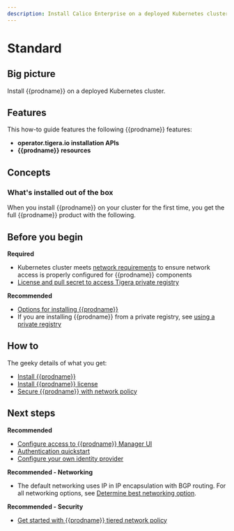 ```yaml
---
description: Install Calico Enterprise on a deployed Kubernetes cluster for on-premises deployments.
---
```


# Standard


## Big picture

Install {{prodname}} on a deployed Kubernetes cluster.

## Features

This how-to guide features the following {{prodname}} features:

- **operator.tigera.io installation APIs**
- **{{prodname}} resources**

## Concepts

### What's installed out of the box

When you install {{prodname}} on your cluster for the first time, you get the full {{prodname}} product with the following.

<DefaultInstall install='default' />

## Before you begin

**Required**

- Kubernetes cluster meets [network requirements](../requirements.mdx#network-requirements) to ensure network access is properly configured for {{prodname}} components
- [License and pull secret to access Tigera private registry](../calico-enterprise.mdx)

**Recommended**

- [Options for installing {{prodname}}](options-install.mdx)
- If you are installing {{prodname}} from a private registry, see [using a private registry](../private-registry/index.mdx)

## How to

The geeky details of what you get:

<GeekDetails
  prodname='{{prodname}}'
  details='Policy:Calico,IPAM:Calico,CNI:Calico,Overlay:IPIP,Routing:BGP,Datastore:Kubernetes'
/>

- [Install {{prodname}}](#install-calico-enterprise)
- [Install {{prodname}} license](#install-calico-enterprise-license)
- [Secure {{prodname}} with network policy](#secure-calico-enterprise-with-network-policy)

<InstallGeneric clusterType='standalone' />

## Next steps

**Recommended**

- [Configure access to {{prodname}} Manager UI](../../../operations/cnx/access-the-manager.mdx)
- [Authentication quickstart](../../../operations/cnx/authentication-quickstart.mdx)
- [Configure your own identity provider](../../../operations/cnx/configure-identity-provider.mdx)

**Recommended - Networking**

- The default networking uses IP in IP encapsulation with BGP routing. For all networking options, see [Determine best networking option](../../../networking/determine-best-networking.mdx).

**Recommended - Security**

- [Get started with {{prodname}} tiered network policy](../../../network-policy/policy-tiers/tiered-policy.mdx)
